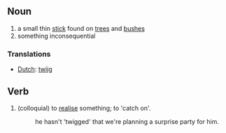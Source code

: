 ==Noun==
#a small thin [[stick]] found on [[trees]] and [[bushes]]
#something inconsequential

===Translations===
*[[Dutch]]: [[twijg]]

==Verb==
#(colloquial) to [[realise]] something; to 'catch on'.
#:he hasn't 'twigged' that we're planning a surprise party for him.